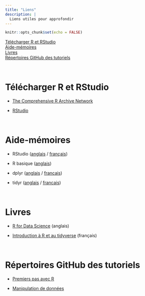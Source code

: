 ```yaml
---
title: "Liens"
description: |
  Liens utiles pour approfondir
---
```


```r
knitr::opts_chunk$set(echo = FALSE)
```

[Télécharger R et RStudio](#download)  
[Aide-mémoires](#cheatsheets)  
[Livres](#books)  
[Répertoires GitHub des tutoriels](#git)

<br>

# Télécharger R et RStudio {#download}

- [The Comprehensive R Archive Network](https://cran.r-project.org/)   

- [RStudio](https://www.rstudio.com/products/rstudio/)  

<br>

# Aide-mémoires {#cheatsheets}

- RStudio ([anglais](https://raw.githubusercontent.com/rstudio/cheatsheets/main/rstudio-ide.pdf) / [français](https://thinkr.fr/pdf/rstudio-french-cheatsheet.pdf)) 
  
- R basique ([anglais](https://raw.githubusercontent.com/rstudio/cheatsheets/main/base-r.pdf))  

- dplyr ([anglais](https://raw.githubusercontent.com/rstudio/cheatsheets/main/data-transformation.pdf) / [francais](https://thinkr.fr/pdf/dplyr-french-cheatsheet.pdf))  
  
- tidyr ([anglais](https://raw.githubusercontent.com/rstudio/cheatsheets/main/tidyr.pdf) / [francais](https://thinkr.fr/pdf/dplyr-french-cheatsheet.pdf))  

<br>

# Livres {#books}

- [R for Data Science](https://cran.r-project.org/) (anglais)

- [Introduction à R et au tidyverse](https://juba.github.io/tidyverse/index.html) (français)

<br>

# Répertoires GitHub des tutoriels {#git}

- [Premiers pas avec R](https://github.com/codons-blog/C-01-PremiersPas)  

- [Manipulation de données](https://github.com/codons-blog/C-02-ManipulationDonnees)  
